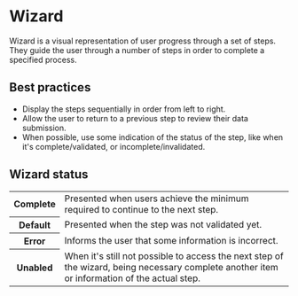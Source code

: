 # Wizard

Wizard is a visual representation of user progress through a set of steps. They guide the user through a number of steps in order to complete a specified process. 

## Best practices

- Display the steps sequentially in order from left to right. 
- Allow the user to return to a previous step to review their data submission.
- When possible, use some indication of the status of the step, like when it's complete/validated, or incomplete/invalidated.

## Wizard status

<table>
  <tr>
    <th width={160}>Complete</th>
    <td>Presented when users achieve the minimum required to continue to the next step.</td>
  </tr>
  <tr>
    <th>Default</th>
    <td>Presented when the step was not validated yet.</td>
  </tr>
  <tr>
    <th>Error</th>
    <td>Informs the user that some information is incorrect.</td>
  </tr>
  <tr>
    <th>Unabled</th>
    <td>When it's still not possible to access the next step of the wizard,  being necessary complete another item or information of the actual step.</td>
  </tr>
</table>
